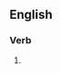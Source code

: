 ==English==

===Verb===
{{head|en|present participle}}

# {{present participle of|pitch a tent|lang=en|nocat=1}}